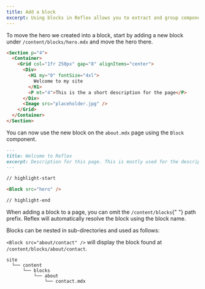 ```yaml
---
title: Add a block
excerpt: Using blocks in Reflex allows you to extract and group components into smaller re-usable chunks.
---
```


To move the hero we created into a block, start by adding a new block under `/content/blocks/hero.mdx` and move the
hero there.

```md title=content/blocks/hero.mdx
<Section p="4">
  <Container>
    <Grid col="1fr 250px" gap="8" alignItems="center">
      <Div>
        <H1 my="0" fontSize="4xl">
          Welcome to my site
        </H1>
        <P mt="4">This is the a short description for the page</P>
      </Div>
      <Image src="placeholder.jpg" />
    </Grid>
  </Container>
</Section>
```

You can now use the new block on the `about.mdx` page using the `Block` component.

```md title=content/pages/about.mdx
---
title: Welcome to Reflex
excerpt: Description for this page. This is mostly used for the description meta tag.
---

// highlight-start

<Block src="hero" />

// highlight-end
```

<Callout my="8">
  When adding a block to a page, you can omit the <code>/content/blocks</code>{" "}
  path prefix. Reflex will automatically resolve the block using the block name.
</Callout>

Blocks can be nested in sub-directories and used as follows:

`<Block src="about/contact" />` will display the block found at `/content/blocks/about/contact`.

```
site
  └── content
      └── blocks
          └── about
              └── contact.mdx
```
